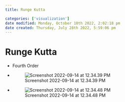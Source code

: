 ```yaml
---
title: Runge Kutta

categories: ['visualization']
date modified: Monday, October 10th 2022, 2:02:18 pm
date created: Thursday, July 28th 2022, 5:59:06 pm
---
```


# Runge Kutta
- Fourth Order
- ![Screenshot 2022-09-14 at 12.34.39 PM](images/Screenshot%202022-09-14%20at%2012.34.39%20PM.png)
- ![Screenshot 2022-09-14 at 12.34.48 PM](images/Screenshot%202022-09-14%20at%2012.34.48%20PM.png)



